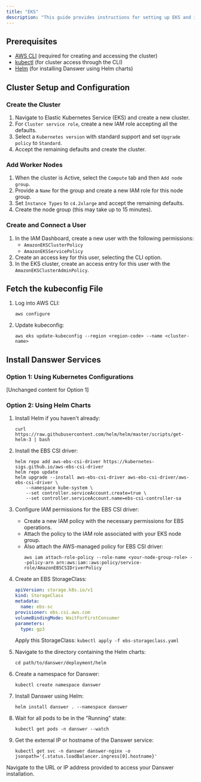 ```yaml
---
title: "EKS"
description: "This guide provides instructions for setting up EKS and installing Danswer on the EKS infrastructure."
---
```


## Prerequisites

- [AWS CLI](https://aws.amazon.com/cli/) (required for creating and accessing the cluster)
- [kubectl](https://kubernetes.io/docs/tasks/tools/install-kubectl-macos/) (for cluster access through the CLI)
- [Helm](https://helm.sh/docs/intro/install/) (for installing Danswer using Helm charts)

## Cluster Setup and Configuration

### Create the Cluster

1. Navigate to Elastic Kubernetes Service (EKS) and create a new cluster.
2. For `Cluster service role`, create a new IAM role accepting all the defaults.
3. Select a `Kubernetes version` with standard support and set `Upgrade policy` to `Standard`.
4. Accept the remaining defaults and create the cluster.

### Add Worker Nodes

1. When the cluster is Active, select the `Compute` tab and then `Add node group`.
2. Provide a `Name` for the group and create a new IAM role for this node group.
3. Set `Instance Types` to `c4.2xlarge` and accept the remaining defaults.
4. Create the node group (this may take up to 15 minutes).

### Create and Connect a User

1. In the IAM Dashboard, create a new user with the following permissions:
   - `AmazonEKSClusterPolicy`
   - `AmazonEKSServicePolicy`
2. Create an access key for this user, selecting the CLI option.
3. In the EKS cluster, create an access entry for this user with the `AmazonEKSClusterAdminPolicy`.

## Fetch the kubeconfig File

1. Log into AWS CLI:
   ```shell
   aws configure
   ```
2. Update kubeconfig:
   ```shell
   aws eks update-kubeconfig --region <region-code> --name <cluster-name>
   ```

## Install Danswer Services

### Option 1: Using Kubernetes Configurations

[Unchanged content for Option 1]

### Option 2: Using Helm Charts

1. Install Helm if you haven't already:
   ```shell
   curl https://raw.githubusercontent.com/helm/helm/master/scripts/get-helm-3 | bash
   ```

2. Install the EBS CSI driver:
   ```shell
   helm repo add aws-ebs-csi-driver https://kubernetes-sigs.github.io/aws-ebs-csi-driver
   helm repo update
   helm upgrade --install aws-ebs-csi-driver aws-ebs-csi-driver/aws-ebs-csi-driver \
       --namespace kube-system \
       --set controller.serviceAccount.create=true \
       --set controller.serviceAccount.name=ebs-csi-controller-sa
   ```

3. Configure IAM permissions for the EBS CSI driver:
   - Create a new IAM policy with the necessary permissions for EBS operations.
   - Attach the policy to the IAM role associated with your EKS node group.
   - Also attach the AWS-managed policy for EBS CSI driver:
     ```shell
     aws iam attach-role-policy --role-name <your-node-group-role> --policy-arn arn:aws:iam::aws:policy/service-role/AmazonEBSCSIDriverPolicy
     ```

4. Create an EBS StorageClass:
   ```yaml
   apiVersion: storage.k8s.io/v1
   kind: StorageClass
   metadata:
     name: ebs-sc
   provisioner: ebs.csi.aws.com
   volumeBindingMode: WaitForFirstConsumer
   parameters:
     type: gp3
   ```
   Apply this StorageClass: `kubectl apply -f ebs-storageclass.yaml`

5. Navigate to the directory containing the Helm charts:
   ```shell
   cd path/to/danswer/deployment/helm
   ```

6. Create a namespace for Danswer:
   ```shell
   kubectl create namespace danswer
   ```

7. Install Danswer using Helm:
   ```shell
   helm install danswer . --namespace danswer
   ```

8. Wait for all pods to be in the "Running" state:
   ```shell
   kubectl get pods -n danswer --watch
   ```

9. Get the external IP or hostname of the Danswer service:
   ```shell
   kubectl get svc -n danswer danswer-nginx -o jsonpath='{.status.loadBalancer.ingress[0].hostname}'
   ```

Navigate to the URL or IP address provided to access your Danswer installation.